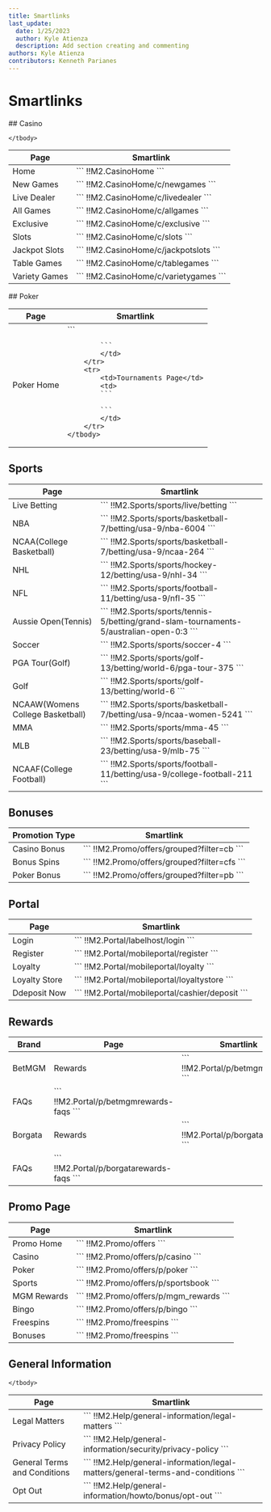 ---
title: Smartlinks
last_update:
  date: 1/25/2023
  author: Kyle Atienza
  description: Add section creating and commenting
authors: Kyle Atienza
contributors: Kenneth Parianes
---

# Smartlinks

<Row>
<Col>
## Casino

<table>
    <thead>
        <tr>
            <th>Page</th>
            <th>Smartlink</th>
        </tr>    
    </thead>
    <tbody>
        <tr>
            <td>Home</td>
            <td>
            ```
            !!M2.CasinoHome
            ```
            </td>
        </tr>
        <tr>
            <td>New Games</td>
            <td>
            ```
            !!M2.CasinoHome/c/newgames
            ```
            </td>
        </tr>
        <tr>
            <td>Live Dealer</td>
            <td>
            ```
            !!M2.CasinoHome/c/livedealer
            ```
            </td>
        </tr>
         <tr>
            <td>All Games</td>
            <td>
            ```
            !!M2.CasinoHome/c/allgames
            ```
            </td>
        </tr>
        <tr>
            <td>Exclusive</td>
            <td>
            ```
            !!M2.CasinoHome/c/exclusive
            ```
            </td>
        </tr>
        <tr>
            <td>Slots</td>
            <td>
            ```
            !!M2.CasinoHome/c/slots
            ```
            </td>
        </tr>
         <tr>
            <td>Jackpot Slots</td>
            <td>
            ```
            !!M2.CasinoHome/c/jackpotslots
            ```
            </td>
        </tr>
        <tr>
            <td>Table Games</td>
            <td>
            ```
            !!M2.CasinoHome/c/tablegames
            ```
            </td>
        </tr>
        <tr>
            <td>Variety Games</td>
            <td>
            ```
            !!M2.CasinoHome/c/varietygames
            ```
            </td>
        </tr>
       
    </tbody>
</table>

</Col>
<Col>
## Poker

<table>
    <thead>
        <tr>
            <th>Page</th>
            <th>Smartlink</th>
        </tr>
    </thead>
    <tbody>
        <tr>
            <td>Poker Home</td>
            <td>
            ```
            
            ```
            </td>
        </tr>
        <tr>
            <td>Tournaments Page</td>
            <td>
            ```
            
            ```
            </td>
        </tr>
    </tbody>
</table>
</Col>
</Row>

## Sports

<table className="max-h-[300px]">
    <thead>
        <tr>
            <th>Page</th>
            <th>Smartlink</th>
        </tr>
    </thead>
    <tbody>
        <tr>
            <td>Live Betting</td>
            <td>
            ```
            !!M2.Sports/sports/live/betting
            ```
            </td>
        </tr>
         <tr>
            <td>NBA</td>
            <td>
            ```
            !!M2.Sports/sports/basketball-7/betting/usa-9/nba-6004
            ```
            </td>
        </tr>
         <tr>
            <td>NCAA(College Basketball)</td>
            <td>
            ```
            !!M2.Sports/sports/basketball-7/betting/usa-9/ncaa-264
            ```
            </td>
        </tr>
         <tr>
            <td>NHL</td>
            <td>
            ```
            !!M2.Sports/sports/hockey-12/betting/usa-9/nhl-34
            ```
            </td>
        </tr>
         <tr>
            <td>NFL</td>
            <td>
            ```
            !!M2.Sports/sports/football-11/betting/usa-9/nfl-35
            ```
            </td>
        </tr>
         <tr>
            <td>Aussie Open(Tennis)</td>
            <td>
            ```
            !!M2.Sports/sports/tennis-5/betting/grand-slam-tournaments-5/australian-open-0:3
            ```
            </td>
        </tr>
         <tr>
            <td>Soccer</td>
            <td>
            ```
            !!M2.Sports/sports/soccer-4
            ```
            </td>
        </tr>
         <tr>
            <td>PGA Tour(Golf)</td>
            <td>
            ```
            !!M2.Sports/sports/golf-13/betting/world-6/pga-tour-375
            ```
            </td>
        </tr>
         <tr>
            <td>Golf</td>
            <td>
            ```
            !!M2.Sports/sports/golf-13/betting/world-6
            ```
            </td>
        </tr>
         <tr>
            <td>NCAAW(Womens College Basketball)</td>
            <td>
            ```
            !!M2.Sports/sports/basketball-7/betting/usa-9/ncaa-women-5241
            ```
            </td>
        </tr>
        <tr>
            <td>MMA</td>
            <td>
            ```
            !!M2.Sports/sports/mma-45
            ```
            </td>
        </tr>
         <tr>
            <td>MLB</td>
            <td>
            ```
            !!M2.Sports/sports/baseball-23/betting/usa-9/mlb-75
            ```
            </td>
        </tr>
         <tr>
            <td>NCAAF(College Football)</td>
            <td>
            ```
            !!M2.Sports/sports/football-11/betting/usa-9/college-football-211
            ```
            </td>
        </tr>
    </tbody>
</table>



## Bonuses

<table>
    <thead>
        <tr>
            <th>Promotion Type</th>
            <th>Smartlink</th>
        </tr>
    </thead>
    <tbody>
        <tr>
            <td>Casino Bonus</td>
            <td>
            ```
            !!M2.Promo/offers/grouped?filter=cb
            ```
            </td>
        </tr>
        <tr>
            <td>Bonus Spins</td>
            <td>
            ```
            !!M2.Promo/offers/grouped?filter=cfs
            ```
            </td>
        </tr>
        <tr>
            <td>Poker Bonus</td>
            <td>
            ```
            !!M2.Promo/offers/grouped?filter=pb
            ```
            </td>
        </tr>
    </tbody>
</table>

## Portal

<table>
    <thead>
        <tr>
            <th>Page</th>
            <th>Smartlink</th>
        </tr>    
    </thead>
    <tbody>
        <tr>
            <td>Login</td>
            <td>
            ```
            !!M2.Portal/labelhost/login
            ```
            </td>
        </tr>
        <tr>
            <td>Register</td>
            <td>
            ```
            !!M2.Portal/mobileportal/register
            ```
            </td>
        </tr>
        <tr>
            <td>Loyalty</td>
            <td>
            ```
            !!M2.Portal/mobileportal/loyalty
            ```
            </td>
        </tr>
        <tr>
            <td>Loyalty Store</td>
            <td>
            ```
            !!M2.Portal/mobileportal/loyaltystore
            ```
            </td>
        </tr>
        <tr>
            <td>Ddeposit Now</td>
            <td>
            ```
            !!M2.Portal/mobileportal/cashier/deposit
            ```
            </td>
        </tr>
    </tbody>
</table>

## Rewards

<table>
    <thead>
        <tr>
            <th>Brand</th>
            <th>Page</th>
            <th>Smartlink</th>
        </tr>    
    </thead>
    <tbody>
        <tr>
            <td rowSpan={2}>BetMGM</td>
            <td>Rewards</td>
            <td>
            ```
            !!M2.Portal/p/betmgmrewards
            ```
            </td>
        </tr>
        <tr>
            <td>FAQs</td>
            <td>
            ```
            !!M2.Portal/p/betmgmrewards-faqs
            ```
            </td>
        </tr>
        <tr>
            <td rowSpan={2}>Borgata</td>
            <td>Rewards</td>
            <td>
            ```
            !!M2.Portal/p/borgatarewards
            ```
            </td>
        </tr>
        <tr>
            <td>FAQs</td>
            <td>
            ```
            !!M2.Portal/p/borgatarewards-faqs
            ```
            </td>
        </tr>
    </tbody>
</table>

## Promo Page

<table>
    <thead>
        <tr>
            <th>Page</th>
            <th>Smartlink</th>
        </tr>    
    </thead>
    <tbody>
        <tr>
            <td>Promo Home</td>
            <td>
            ```
            !!M2.Promo/offers
            ```
            </td>
        </tr>
        <tr>
            <td>Casino</td>
            <td>
            ```
            !!M2.Promo/offers/p/casino
            ```
            </td>
        </tr>
        <tr>
            <td>Poker</td>
            <td>
            ```
            !!M2.Promo/offers/p/poker
            ```
            </td>
        </tr>
        <tr>
            <td>Sports</td>
            <td>
            ```
            !!M2.Promo/offers/p/sportsbook
            ```
            </td>
        </tr>
        <tr>
            <td>MGM Rewards</td>
            <td>
            ```
            !!M2.Promo/offers/p/mgm_rewards
            ```
            </td>
        </tr>
        <tr>
            <td>Bingo</td>
            <td>
            ```
            !!M2.Promo/offers/p/bingo
            ```
            </td>
        </tr>
        <tr>
            <td>Freespins</td>
            <td>
            ```
            !!M2.Promo/freespins
            ```
            </td>
        </tr>
        <tr>
            <td>Bonuses</td>
            <td>
            ```
            !!M2.Promo/freespins
            ```
            </td>
        </tr>
    </tbody>
</table>

## General Information
<table>
    <thead>
        <tr>
            <th>Page</th>
            <th>Smartlink</th>
        </tr>    
    </thead>
    <tbody>
        <tr>
            <td>Legal Matters</td>
            <td>
            ```
            !!M2.Help/general-information/legal-matters
            ```
            </td>
        </tr>
        <tr>
            <td>Privacy Policy</td>
            <td>
            ```
            !!M2.Help/general-information/security/privacy-policy
            ```
            </td>
        </tr>
        <tr>
            <td>General Terms and Conditions</td>
            <td>
            ```
            !!M2.Help/general-information/legal-matters/general-terms-and-conditions
            ```
            </td>
        </tr>
        <tr>
            <td>Opt Out</td>
            <td>
            ```
            !!M2.Help/general-information/howto/bonus/opt-out
            ```
            </td>
        </tr>
        
    </tbody>
</table>
